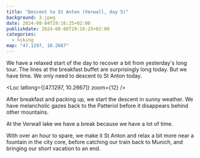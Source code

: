 ```yaml
---
title: "Descent to St Anton (Verwall, day 5)"
background: 3.jpeg
date: 2024-08-04T19:16:25+02:00
publishdate: 2024-08-06T19:16:25+02:00
categories:
  - hiking
map: "47.1297, 10.2667"
---
```


We have a relaxed start of the day to recover a bit from yesterday's long tour.
The lines at the breakfast buffet are surprisingly long today. But we have time.
We only need to descent to St Anton today.

<Loc latlong={[47.1297, 10.2667]} zoom={12} />

<Rimg
  src="1.jpeg"
  caption="Patteriol and, on the right, Konstanzer Hütte in front."
/>

After breakfast and packing up, we start the descent in sunny weather. We have
melancholic gazes back to the Patteriol before it disappears behind other
mountains.

<Rimg src="3.jpeg" alt="Patteriol" />

At the Verwall lake we have a break because we have a lot of time.

<Rimg src="4.jpeg" alt="Verwall lake" />

With over an hour to spare, we make it St Anton and relax a bit more near
a fountain in the city core, before catching our train back to Munich, and
bringing our short vacation to an end.
